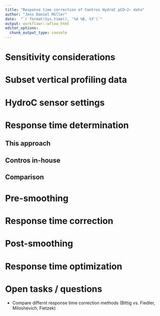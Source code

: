 ```yaml
---
title: "Response time correction of Contros HydroC pCO~2~ data"
author: "Jens Daniel Müller"
date:  "`r format(Sys.time(), '%d %B, %Y')`"
output: workflowr::wflow_html
editor_options:
  chunk_output_type: console
---
```


# Sensitivity considerations

# Subset vertical profiling data

# HydroC sensor settings

# Response time determination

## This approach

## Contros in-house

## Comparison

# Pre-smoothing

# Response time correction

# Post-smoothing

# Response time optimization

# Open tasks / questions

- Compare differnt response time correction methods (Bittig vs. Fiedler, Miloshevich, Fietzek)

